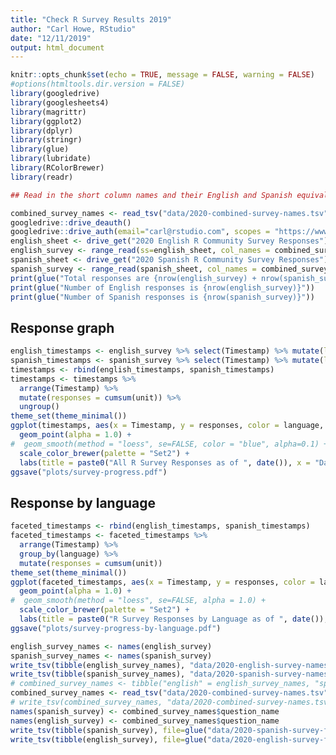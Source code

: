 ```yaml
---
title: "Check R Survey Results 2019"
author: "Carl Howe, RStudio"
date: "12/11/2019"
output: html_document
---
```


```r
knitr::opts_chunk$set(echo = TRUE, message = FALSE, warning = FALSE)
#options(htmltools.dir.version = FALSE)
library(googledrive)
library(googlesheets4)
library(magrittr)
library(ggplot2)
library(dplyr)
library(stringr)
library(glue)
library(lubridate)
library(RColorBrewer)
library(readr)

## Read in the short column names and their English and Spanish equivalents

combined_survey_names <- read_tsv("data/2020-combined-survey-names.tsv")
googledrive::drive_deauth()
googledrive::drive_auth(email="carl@rstudio.com", scopes = "https://www.googleapis.com/auth/drive.readonly")
english_sheet <- drive_get("2020 English R Community Survey Responses")
english_survey <- range_read(ss=english_sheet, col_names = combined_survey_names$question_name, col_types="c")
spanish_sheet <- drive_get("2020 Spanish R Community Survey Responses")
spanish_survey <- range_read(spanish_sheet, col_names = combined_survey_names$question_name, col_types = "c")
print(glue("Total responses are {nrow(english_survey) + nrow(spanish_survey)}"))
print(glue("Number of English responses is {nrow(english_survey)}"))
print(glue("Number of Spanish responses is {nrow(spanish_survey)}"))
```
## Response graph

```r
english_timestamps <- english_survey %>% select(Timestamp) %>% mutate(language = "English", unit = 1)
spanish_timestamps <- spanish_survey %>% select(Timestamp) %>% mutate(language = "Spanish", unit = 1)
timestamps <- rbind(english_timestamps, spanish_timestamps)
timestamps <- timestamps %>% 
  arrange(Timestamp) %>% 
  mutate(responses = cumsum(unit)) %>% 
  ungroup()
theme_set(theme_minimal())
ggplot(timestamps, aes(x = Timestamp, y = responses, color = language, group = unit)) + 
  geom_point(alpha = 1.0) +
#  geom_smooth(method = "loess", se=FALSE, color = "blue", alpha=0.1) +
  scale_color_brewer(palette = "Set2") +
  labs(title = paste0("All R Survey Responses as of ", date()), x = "Date", y = "Total Responses", color = "Language")
ggsave("plots/survey-progress.pdf")
```

## Response by language

```r

faceted_timestamps <- rbind(english_timestamps, spanish_timestamps)
faceted_timestamps <- faceted_timestamps %>% 
  arrange(Timestamp) %>%
  group_by(language) %>%
  mutate(responses = cumsum(unit))
theme_set(theme_minimal())
ggplot(faceted_timestamps, aes(x = Timestamp, y = responses, color = language, group = language)) + 
  geom_point(alpha = 1.0) +
#  geom_smooth(method = "loess", se=FALSE, alpha = 1.0) +
  scale_color_brewer(palette = "Set2") +
  labs(title = paste0("R Survey Responses by Language as of ", date()), x = "Date", y = "Total Responses", color = "Language")
ggsave("plots/survey-progress-by-language.pdf")
```

```r
english_survey_names <- names(english_survey)
spanish_survey_names <- names(spanish_survey)
write_tsv(tibble(english_survey_names), "data/2020-english-survey-names.tsv")
write_tsv(tibble(spanish_survey_names), "data/2020-spanish-survey-names.tsv")
# combined_survey_names <- tibble("english" = english_survey_names, "spanish" = spanish_survey_names)
combined_survey_names <- read_tsv("data/2020-combined-survey-names.tsv")
# write_tsv(combined_survey_names, "data/2020-combined-survey-names.tsv")
names(spanish_survey) <- combined_survey_names$question_name
names(english_survey) <- combined_survey_names$question_name
write_tsv(tibble(spanish_survey), file=glue("data/2020-spanish-survey-final.tsv"))
write_tsv(tibble(english_survey), file=glue("data/2020-english-survey-final.tsv"))
```

